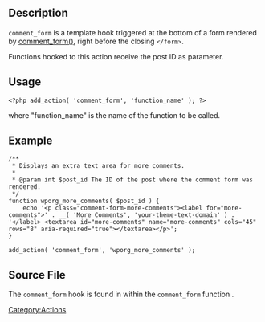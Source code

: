 ==Description==

<tt>comment_form</tt> is a template hook triggered at the bottom of a form rendered by [[Function_Reference/comment_form|comment_form()]], right before the closing <tt>&lt;/form&gt;</tt>.

Functions hooked to this action receive the post ID as parameter.

==Usage==

<pre><?php add_action( 'comment_form', 'function_name' ); ?></pre>

where "function_name" is the name of the function to be called.

==Example==

<pre>
/**
 * Displays an extra text area for more comments.
 *
 * @param int $post_id The ID of the post where the comment form was rendered.
 */
function wporg_more_comments( $post_id ) {
	echo '<p class="comment-form-more-comments"><label for="more-comments">' . __( 'More Comments', 'your-theme-text-domain' ) . '</label> <textarea id="more-comments" name="more-comments" cols="45" rows="8" aria-required="true"></textarea></p>';
}

add_action( 'comment_form', 'wporg_more_comments' );
</pre>

==Source File==
The <tt>comment_form</tt> hook is found in {{Trac|wp-includes/comment-template.php}} within the <tt>comment_form</tt> function .

[[Category:Actions]]
